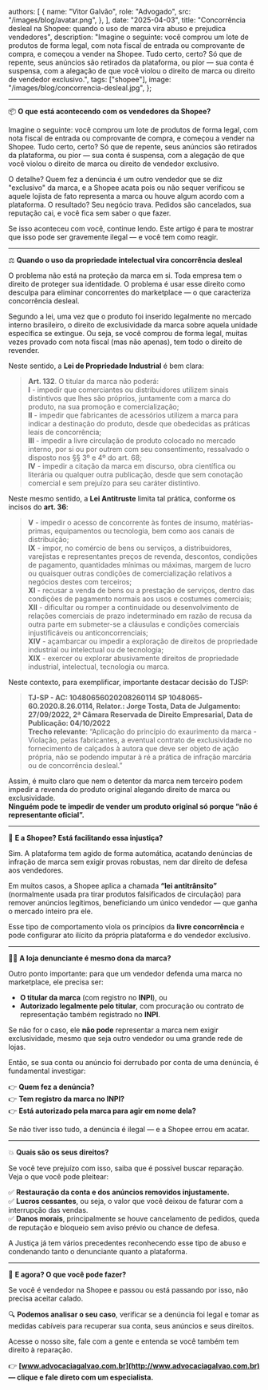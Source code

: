   authors: [
    {
      name: "Vitor Galvão",
      role: "Advogado",
      src: "/images/blog/avatar.png",
    },
  ],
  date: "2025-04-03",
  title: "Concorrência desleal na Shopee: quando o uso de marca vira abuso e prejudica vendedores",
  description:
    "Imagine o seguinte: você comprou um lote de produtos de forma legal, com nota fiscal de entrada ou comprovante de compra, e começou a vender na Shopee. Tudo certo, certo? Só que de repente, seus anúncios são retirados da plataforma, ou pior — sua conta é suspensa, com a alegação de que você violou o direito de marca ou direito de vendedor exclusivo.",
  tags: ["shopee"],
  image: "/images/blog/concorrencia-desleal.jpg",
};




---

📦 **O que está acontecendo com os vendedores da Shopee?**  

Imagine o seguinte: você comprou um lote de produtos de forma legal, com nota fiscal de entrada ou comprovante de compra, e começou a vender na Shopee. Tudo certo, certo? Só que de repente, seus anúncios são retirados da plataforma, ou pior — sua conta é suspensa, com a alegação de que você violou o direito de marca ou direito de vendedor exclusivo.  

O detalhe? Quem fez a denúncia é um outro vendedor que se diz "exclusivo" da marca, e a Shopee acata pois ou não sequer verificou se aquele lojista de fato representa a marca ou houve algum acordo com a plataforma. O resultado? Seu negócio trava. Pedidos são cancelados, sua reputação cai, e você fica sem saber o que fazer.  

Se isso aconteceu com você, continue lendo. Este artigo é para te mostrar que isso pode ser gravemente ilegal — e você tem como reagir.  

---

⚖️ **Quando o uso da propriedade intelectual vira concorrência desleal**  

O problema não está na proteção da marca em si. Toda empresa tem o direito de proteger sua identidade. O problema é usar esse direito como desculpa para eliminar concorrentes do marketplace — o que caracteriza concorrência desleal.  

Segundo a lei, uma vez que o produto foi inserido legalmente no mercado interno brasileiro, o direito de exclusividade da marca sobre aquela unidade específica se extingue. Ou seja, se você comprou de forma legal, muitas vezes provado com nota fiscal (mas não apenas), tem todo o direito de revender.  

Neste sentido, a **Lei de Propriedade Industrial** é bem clara:  

> **Art. 132**. O titular da marca não poderá:  
> **I** - impedir que comerciantes ou distribuidores utilizem sinais distintivos que lhes são próprios, juntamente com a marca do produto, na sua promoção e comercialização;  
> **II** - impedir que fabricantes de acessórios utilizem a marca para indicar a destinação do produto, desde que obedecidas as práticas leais de concorrência;  
> **III** - impedir a livre circulação de produto colocado no mercado interno, por si ou por outrem com seu consentimento, ressalvado o disposto nos §§ 3º e 4º do art. 68;  
> **IV** - impedir a citação da marca em discurso, obra científica ou literária ou qualquer outra publicação, desde que sem conotação comercial e sem prejuízo para seu caráter distintivo.  

Neste mesmo sentido, a **Lei Antitruste** limita tal prática, conforme os incisos do **art. 36**:  

> **V** - impedir o acesso de concorrente às fontes de insumo, matérias-primas, equipamentos ou tecnologia, bem como aos canais de distribuição;  
> **IX** - impor, no comércio de bens ou serviços, a distribuidores, varejistas e representantes preços de revenda, descontos, condições de pagamento, quantidades mínimas ou máximas, margem de lucro ou quaisquer outras condições de comercialização relativos a negócios destes com terceiros;  
> **XI** - recusar a venda de bens ou a prestação de serviços, dentro das condições de pagamento normais aos usos e costumes comerciais;  
> **XII** - dificultar ou romper a continuidade ou desenvolvimento de relações comerciais de prazo indeterminado em razão de recusa da outra parte em submeter-se a cláusulas e condições comerciais injustificáveis ou anticoncorrenciais;  
> **XIV** - açambarcar ou impedir a exploração de direitos de propriedade industrial ou intelectual ou de tecnologia;  
> **XIX** - exercer ou explorar abusivamente direitos de propriedade industrial, intelectual, tecnologia ou marca.  

Neste contexto, para exemplificar, importante destacar decisão do TJSP:  

> **TJ-SP - AC: 10480656020208260114 SP 1048065-60.2020.8.26.0114, Relator.: Jorge Tosta, Data de Julgamento: 27/09/2022, 2ª Câmara Reservada de Direito Empresarial, Data de Publicação: 04/10/2022**  
> **Trecho relevante**: “Aplicação do princípio do exaurimento da marca - Violação, pelas fabricantes, a eventual contrato de exclusividade no fornecimento de calçados à autora que deve ser objeto de ação própria, não se podendo imputar à ré a prática de infração marcária ou de concorrência desleal.”  

Assim, é muito claro que nem o detentor da marca nem terceiro podem impedir a revenda do produto original alegando direito de marca ou exclusividade.  
**Ninguém pode te impedir de vender um produto original só porque “não é representante oficial”.**  

---

🚫 **E a Shopee? Está facilitando essa injustiça?**  

Sim. A plataforma tem agido de forma automática, acatando denúncias de infração de marca sem exigir provas robustas, nem dar direito de defesa aos vendedores.  

Em muitos casos, a Shopee aplica a chamada **“lei antitrânsito”** (normalmente usada pra tirar produtos falsificados de circulação) para remover anúncios legítimos, beneficiando um único vendedor — que ganha o mercado inteiro pra ele.  

Esse tipo de comportamento viola os princípios da **livre concorrência** e pode configurar ato ilícito da própria plataforma e do vendedor exclusivo.  

---

🕵️‍♂️ **A loja denunciante é mesmo dona da marca?**  

Outro ponto importante: para que um vendedor defenda uma marca no marketplace, ele precisa ser:  

- **O titular da marca** (com registro no **INPI**), ou  
- **Autorizado legalmente pelo titular**, com procuração ou contrato de representação também registrado no **INPI**.  

Se não for o caso, ele **não pode** representar a marca nem exigir exclusividade, mesmo que seja outro vendedor ou uma grande rede de lojas.  

Então, se sua conta ou anúncio foi derrubado por conta de uma denúncia, é fundamental investigar:  

👉 **Quem fez a denúncia?**  
👉 **Tem registro da marca no INPI?**  
👉 **Está autorizado pela marca para agir em nome dela?**  

Se não tiver isso tudo, a denúncia é ilegal — e a Shopee errou em acatar.  

---

💥 **Quais são os seus direitos?**  

Se você teve prejuízo com isso, saiba que é possível buscar reparação. Veja o que você pode pleitear:  

✅ **Restauração da conta e dos anúncios removidos injustamente.**  
✅ **Lucros cessantes**, ou seja, o valor que você deixou de faturar com a interrupção das vendas.  
✅ **Danos morais**, principalmente se houve cancelamento de pedidos, queda de reputação e bloqueio sem aviso prévio ou chance de defesa.  

A Justiça já tem vários precedentes reconhecendo esse tipo de abuso e condenando tanto o denunciante quanto a plataforma.  

---

📣 **E agora? O que você pode fazer?**  

Se você é vendedor na Shopee e passou ou está passando por isso, não precisa aceitar calado.  

🔍 **Podemos analisar o seu caso**, verificar se a denúncia foi legal e tomar as medidas cabíveis para recuperar sua conta, seus anúncios e seus direitos.  

Acesse o nosso site, fale com a gente e entenda se você também tem direito à reparação.  

👉 **[www.advocaciagalvao.com.br](http://www.advocaciagalvao.com.br) — clique e fale direto com um especialista.**  
